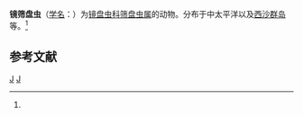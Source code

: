 {{Speciesbox
| taxon = Sethodiscus lenticula
| binomial_authority = ([[恩斯特·海克尔|Haeckel]], 1887)<ref name='id9089'>{{cite web| url =http://www.bioinfo.cn/db05/BjdwSpecies.php?action=view&id=9089| title =镜筛盘虫| work =《中国动物物种编目数据库》| publisher =中国科学院微生物研究所| author =中国科学院动物研究所| accessdate =2009-04-16| deadurl =yes| archiveurl =https://web.archive.org/web/20160305072402/http://www.bioinfo.cn/db05/BjdwSpecies.php?action=view&id=9089| archivedate =2016-03-05}}</ref>
}}

'''镜筛盘虫'''（[[学名|学名]]：{{lang|la|''Sethodiscus lenticula''}}）为[[镜盘虫科|镜盘虫科]][[筛盘虫属|筛盘虫属]]的动物。分布于中太平洋以及[[西沙群岛|西沙群岛]]等。<ref name='id9089'/>

== 参考文献 ==
{{reflist}}

{{放射虫小作品}}

{{Taxonbar}}
[[Category:1887年描述的动物|J]]
[[Category:筛盘虫属|J]]